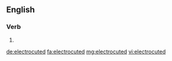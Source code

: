 ==English==

===Verb===
{{head|en}}

# {{en-past of|electrocute}}

[[de:electrocuted]]
[[fa:electrocuted]]
[[mg:electrocuted]]
[[vi:electrocuted]]